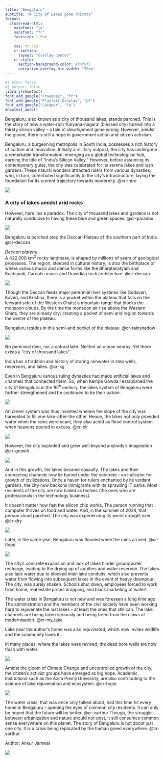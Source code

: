 ```yaml
---
title: "Bengaluru"
subtitle: "A City of Lakes gone Thirsty"
format: 
  closeread-html:
    mainfont: "lq"
    sansfont: "fr"
    fontsize: 1.5em
    
    css: cr.css
    cr-section:
      layout: "overlay-center"
    cr-style:
      section-background-color: #f4f6f7
      narrative-overlay-min-width: "70vw"
---
```


```r
#| echo: false
#| output: false
library(showtext)
font_add_google("Fraunces", "fr")
font_add_google("Playfair Display", "pf")
font_add_google("Lacquer", "lq")
showtext_auto()

```

Bengaluru, also known as a city of thousand lakes, stands parched. This is the story of how a water-rich 'Kalyana-nagara' (blessed city) turned into a thirsty silicon valley -- a tale of *development* gone wrong. However, amidst the gloom, there is still a hope in government action and citizen activism.

:::: cr-section
Bengaluru, a burgeoning metropolis in South India, possesses a rich history of culture and innovation. Initially a military outpost, the city has undergone a remarkable transformation; emerging as a global technological hub, earning the title of "India's Silicon Valley." However, before assuming its contemporary guise, the city was celebrated for its serene lakes and lush gardens. These natural wonders attracted rulers from various dynasties, who, in turn, contributed significantly to the city's infrastructure, laying the foundation for its current trajectory towards modernity. @cr-intro

::: {#cr-intro}
![](./graphics/vs.jpg)
:::
::::

### A city of lakes amidst arid rocks

:::: cr-section
However, here lies a paradox. The city of thousand lakes and gardens is not naturally conducive to having these blue and green spaces. [@cr-paradox]{pan-to="0%,-20%"}

::: {#cr-paradox}
![](./graphics/mgroad.jpg)
:::
::::

:::: cr-section
Bengaluru is perched atop the Deccan Plateau of the southern part of India. @cr-deccan

*Deccan plateau:* <br> A 422,000 km^2^ rocky landmass, is shaped by millions of years of geological processes. The region, steeped in cultural history, is also the birthplace of where various music and dance forms like the Bharatanatyam and Kuchipudi, Carnatic music and Dravidian rock architecture. [@cr-deccan]{pan-to="0%,-50%"}

::: {#cr-deccan}
![](./graphics/deccan.webp)
:::

Though the Deccan feeds major perennial river systems like Godavari, Kaveri, and Krishna, there is a pocket within the plateau that falls on the leeward side of the Western Ghats; a mountain range that blocks the monsoon clouds. By the time the monsoon air rise above the Western Ghats, they are already dry; creating a pocket of semi arid region towards the centre of the plateau.
::::

:::: cr-section
Bengaluru resides in this semi-arid pocket of the plateau. @cr-rainshadow

::: {#cr-rainshadow}
![](./graphics/blr_deccan.webp)
:::

No perennial river, nor a natural lake. Neither an ocean nearby. Yet there exists a "city of thousand lakes".
::::

:::: cr-section
India has a tradition and history of storing rainwater in step wells, reservoirs, and lakes. @cr-kg

Even in Bengaluru various ruling dynasties had made artificial lakes and channels that connected them. So, when Kempe Gowda I established the city of Bengaluru in the 16^th^ century, the lakes system of Bengaluru were further strengthened and he continued to be their patron.

::: {#cr-kg}
![](./graphics/kg_2.webp)
:::
::::

:::: cr-section
An clever system was thus invented wherein the slope of the city was harvested to fill one-lake-after-the other. Hence, the lakes not only provided water when the rains were scant, they also acted as flood control system when heavens poured in excess. [@cr-blr]{scale-by="1" pan-to="0%, -30%"}

::: {#cr-blr}
![](./graphics/stamen_blr.webp)
:::
::::

:::: cr-section
However, the city exploded and grew well beyond anybody's imagination [@cr-growth]{scale-by="0.6" pan-to="0%, -20%"}

::: {#cr-growth}
![](./graphics/old_gif.gif)
:::

And in this growth, the lakes became casaulty. The lakes and their connecting channels now lie buried under the concrete -- an indicator for growth of civilizations. Once a haven for rulers enchanted by its verdant gardens, the city now beckons immigrants with its sprawling IT parks. Most residents of the city are now hailed as techies (the ones who are professionals in the technology business).
::::

:::: cr-section
It doesn't matter how fast the silicon chip works. The person running that computer thrives on food and water. And, in the summer of 2024, that person stood parched. The city was experiencing its worst drought ever. [@cr-dry]{scale-by="0.6"}

::: {#cr-dry}
![](./graphics/dry.webp)
:::
::::

:::: cr-section
Later, in the same year, Bengaluru was flooded when the rains arrived. @cr-flood

::: {#cr-flood}
![](./graphics/flood.jpg)
:::

The city's concrete expansion and lack of lakes hinder groundwater recharge, leading to the drying up of aquifers and water reservoir. The lakes also lack water due to blocked inter-lake conduits, which also prevents water from flowing into subsequent lakes in the event of heavy downpour. The city, was surely shaken. Schools shut down, employees forced to work from home, real estate prices dropping, and black marketing of water!
::::

:::: cr-section
The water crisis in Bengaluru is not new and was foreseen a long time ago. The administration and the members of the civil society have been working hard to rejuvenate the lost lakes -- at least the ones that still can. The lake channels are being taken seriously and being freed from the claws of modernisation. [@cr-my_lake]{pan-to="0%, -25%"}

Lake near the author's home was also rejuvinated, which now invites wildlife and the community loves it.

In many places, where the lakes were revived, the dead bore wells are now flush with water.

::: {#cr-my_lake}
![](./graphics/my_lake.jpg)
:::
::::

:::: {.cr-section layout="overlay-center"}
Amidst the gloom of Climate Change and uncontrolled growth of the city, the citizen's activist groups have emerged as big hope. Academic Institutions such as the Azim Premji University, are also contributing to the science of lake rejuvenation and ecosystem. @cr-hope

::: {#cr-hope}
![](./graphics/hope.webp)
:::
::::

:::: cr-section
The water crisis, that was once only talked about, had this time hit every home in Bengaluru -- opening the eyes of common city residents. It can only be hoped that the future will be better. @cr-varthur Though, the struggle between urbanization and nature should not exist, it still consumes common sense everywhere on this planet. The story of Bengaluru is not about just one city. It is a crisis being replicated by the human greed everywhere. [@cr-varthur]{pan-to="0%, -25%"}

Author: Ankur Jamwal

::: {#cr-varthur}
![](./graphics/varthur.jpg)
:::
::::
